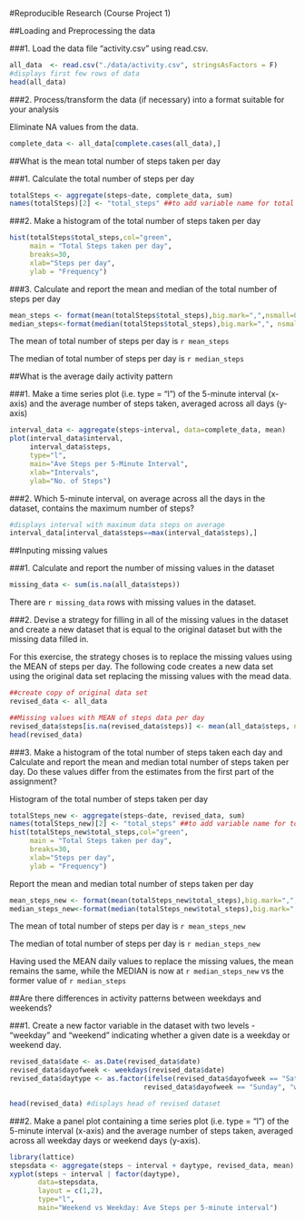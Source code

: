 
#Reproducible Research (Course Project 1)


##Loading and Preprocessing the data

###1.  Load the data file "activity.csv" using read.csv.  

```{r}
all_data  <- read.csv("./data/activity.csv", stringsAsFactors = F)
#displays first few rows of data
head(all_data)
```


###2.  Process/transform the data  (if necessary) into a format suitable for your analysis

Eliminate NA values from the data.

```{r}
complete_data <- all_data[complete.cases(all_data),]
```

##What is the mean total number of steps taken per day

###1.  Calculate the total number of steps per day

```{r}
totalSteps <- aggregate(steps~date, complete_data, sum)
names(totalSteps)[2] <- "total_steps" ##to add variable name for total steps per day
```


###2.  Make a histogram of the total number of steps taken per day

```{r}
hist(totalSteps$total_steps,col="green",
     main = "Total Steps taken per day", 
     breaks=30, 
     xlab="Steps per day",
     ylab = "Frequency")
```
    
    
###3.  Calculate and report the mean and median of the total number of steps per day

```{r results='hide'}
mean_steps <- format(mean(totalSteps$total_steps),big.mark=",",nsmall=0)  #mean total steps per day
median_steps<-format(median(totalSteps$total_steps),big.mark=",", nsmall=0) #median total steps per day
```

The mean of total number of steps per day is `r mean_steps`

The median of total number of steps per day is `r median_steps`

##What is the average daily activity pattern

###1.  Make a time series plot (i.e. type = "l") of the 5-minute interval (x-axis) and the average number of steps taken, averaged across all days (y-axis)

```{r}
interval_data <- aggregate(steps~interval, data=complete_data, mean)
plot(interval_data$interval, 
     interval_data$steps, 
     type="l", 
     main="Ave Steps per 5-Minute Interval", 
     xlab="Intervals", 
     ylab="No. of Steps")
```


###2.  Which 5-minute interval, on average across all the days in the dataset, contains the maximum number of steps?

```{r}
#displays interval with maximum data steps on average
interval_data[interval_data$steps==max(interval_data$steps),]
```


##Inputing missing values

###1.  Calculate and report the number of missing values in the dataset

```{r results='hide'}
missing_data <- sum(is.na(all_data$steps))
```

There are `r missing_data` rows with missing values in the dataset.


###2.  Devise a strategy for filling in all of the missing values in the dataset and create a new dataset that is equal to the original dataset but with the missing data filled in. 

For this exercise, the strategy choses is to replace the missing values using the MEAN of steps per day.  The following code creates a new data set using the original data set replacing the missing values with the mead data.

```{r}
##create copy of original data set
revised_data <- all_data 

##Missing values with MEAN of steps data per day
revised_data$steps[is.na(revised_data$steps)] <- mean(all_data$steps, na.rm=TRUE)
head(revised_data)
```


###3.  Make a histogram of the total number of steps taken each day and Calculate and report the mean and median total number of steps taken per day. Do these values differ from the estimates from the first part of the assignment?

Histogram of the total number of steps taken per day

```{r}
totalSteps_new <- aggregate(steps~date, revised_data, sum)
names(totalSteps_new)[2] <- "total_steps" ##to add variable name for total steps per day
hist(totalSteps_new$total_steps,col="green",
     main = "Total Steps taken per day", 
     breaks=30, 
     xlab="Steps per day",
     ylab = "Frequency")
```

Report the mean and median total number of steps taken per day

```{r results='hide'}
mean_steps_new <- format(mean(totalSteps_new$total_steps),big.mark=",",nsmall=0)  #mean total steps per day
median_steps_new<-format(median(totalSteps_new$total_steps),big.mark=",", nsmall=0) #median total steps per day
```

The mean of total number of steps per day is `r mean_steps_new`

The median of total number of steps per day is `r median_steps_new`

Having used the MEAN daily values to replace the missing values, the mean remains the same, while the MEDIAN is now at `r median_steps_new` vs the former value of `r median_steps`

##Are there differences in activity patterns between weekdays and weekends?

###1.  Create a new factor variable in the dataset with two levels - "weekday" and "weekend" indicating whether a given date is a weekday or weekend day.

```{r}
revised_data$date <- as.Date(revised_data$date)
revised_data$dayofweek <- weekdays(revised_data$date)
revised_data$daytype <- as.factor(ifelse(revised_data$dayofweek == "Saturday" |
                                 revised_data$dayofweek == "Sunday", "weekend", "weekday"))

head(revised_data) #displays head of revised dataset
```

###2.  Make a panel plot containing a time series plot (i.e. type = "l") of the 5-minute interval (x-axis) and the average number of steps taken, averaged across all weekday days or weekend days (y-axis).

```{r}
library(lattice)
stepsdata <- aggregate(steps ~ interval + daytype, revised_data, mean)
xyplot(steps ~ interval | factor(daytype), 
       data=stepsdata, 
       layout = c(1,2),
       type="l",
       main="Weekend vs Weekday: Ave Steps per 5-minute interval")
```